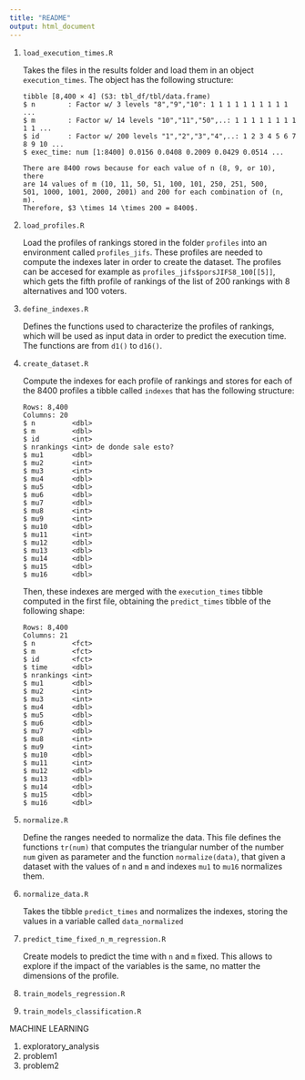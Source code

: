 ```yaml
---
title: "README"
output: html_document
---
```


1.  `load_execution_times.R`

    Takes the files in the results folder and load them in an object `execution_times`. The object has the following structure:

        tibble [8,400 × 4] (S3: tbl_df/tbl/data.frame)
        $ n        : Factor w/ 3 levels "8","9","10": 1 1 1 1 1 1 1 1 1 1 ...
        $ m        : Factor w/ 14 levels "10","11","50",..: 1 1 1 1 1 1 1 1 1 1 ...
        $ id       : Factor w/ 200 levels "1","2","3","4",..: 1 2 3 4 5 6 7 8 9 10 ...
        $ exec_time: num [1:8400] 0.0156 0.0408 0.2009 0.0429 0.0514 ...
        
        There are 8400 rows because for each value of n (8, 9, or 10), there 
        are 14 values of m (10, 11, 50, 51, 100, 101, 250, 251, 500, 
        501, 1000, 1001, 2000, 2001) and 200 for each combination of (n, m).
        Therefore, $3 \times 14 \times 200 = 8400$.
        
        
2.  `load_profiles.R`

    Load the profiles of rankings stored in the folder `profiles` into an environment called `profiles_jifs`. These profiles are needed to compute the indexes later in order to create the dataset. The profiles can be accesed for example as `profiles_jifs$porsJIFS8_100[[5]]`, which gets
    the fifth profile of rankings of the list of 200 rankings with 8 alternatives and 100 voters.

3.  `define_indexes.R`

    Defines the functions used to characterize the profiles of rankings, which will be used as input data in order to predict the execution time. The functions are from `d1()` to `d16()`.

4.  `create_dataset.R`

    Compute the indexes for each profile of rankings and stores for each of the
    8400 profiles a tibble called `indexes` that has the following structure:
    
    ```
    Rows: 8,400
    Columns: 20
    $ n         <dbl> 
    $ m         <dbl> 
    $ id        <int> 
    $ nrankings <int> de donde sale esto? 
    $ mu1       <dbl> 
    $ mu2       <int> 
    $ mu3       <int> 
    $ mu4       <dbl> 
    $ mu5       <dbl> 
    $ mu6       <dbl> 
    $ mu7       <dbl> 
    $ mu8       <int> 
    $ mu9       <int> 
    $ mu10      <dbl> 
    $ mu11      <int> 
    $ mu12      <dbl> 
    $ mu13      <dbl> 
    $ mu14      <dbl> 
    $ mu15      <dbl> 
    $ mu16      <dbl> 
    ```
    
    Then, these indexes are merged with the `execution_times` tibble computed in
    the first file, obtaining the `predict_times` tibble of the following shape:
    
    ```
    Rows: 8,400
    Columns: 21
    $ n         <fct> 
    $ m         <fct> 
    $ id        <fct> 
    $ time      <dbl> 
    $ nrankings <int> 
    $ mu1       <dbl> 
    $ mu2       <int> 
    $ mu3       <int> 
    $ mu4       <dbl> 
    $ mu5       <dbl> 
    $ mu6       <dbl> 
    $ mu7       <dbl> 
    $ mu8       <int> 
    $ mu9       <int> 
    $ mu10      <dbl> 
    $ mu11      <int> 
    $ mu12      <dbl> 
    $ mu13      <dbl> 
    $ mu14      <dbl> 
    $ mu15      <dbl> 
    $ mu16      <dbl> 
    ```

5.  `normalize.R`

    Define the ranges needed to normalize the data. This file defines the
    functions `tr(num)` that computes the triangular number of the number `num`
    given as parameter and the function `normalize(data)`, that given a dataset
    with the values of `n` and `m` and indexes `mu1` to `mu16` normalizes them.

6.  `normalize_data.R`

    Takes the tibble `predict_times` and normalizes the indexes, storing the
    values in a variable called `data_normalized` 
    

7.  `predict_time_fixed_n_m_regression.R`

    Create models to predict the time with `n` and `m` fixed. This allows to
    explore if the impact of the variables is the same, no matter the dimensions
    of the profile.
    

8.  `train_models_regression.R`

9.  `train_models_classification.R`

MACHINE LEARNING

1.  exploratory_analysis
2.  problem1
3.  problem2
